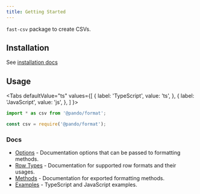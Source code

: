 ```yaml
---
title: Getting Started
---
```



`fast-csv` package to create CSVs.

## Installation

See [installation docs](../introduction/install.md)

## Usage

<Tabs
  defaultValue="ts"
  values={[
    { label: 'TypeScript', value: 'ts', },
    { label: 'JavaScript', value: 'js', },
  ]
}>
<TabItem value="ts">

```ts
import * as csv from '@pando/format';
```

</TabItem>
<TabItem value="js">

```js
const csv = require('@pando/format');
```

</TabItem>
</Tabs>

### Docs

* [Options](options.md) - Documentation options that can be passed to formatting methods.
* [Row Types](row-types.md) - Documentation for supported row formats and their usages.
* [Methods](methods.mdx) - Documentation for exported formatting methods.
* [Examples](examples.mdx) - TypeScript and JavaScript examples.
